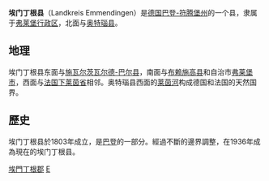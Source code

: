 {{德国县级行政单位
| 县徽图 = Image:Wappen Landkreis Emmendingen.svg
| 在德国内的位置图 = Image:Lage des Landkreises Emmendingen in Deutschland.png
| 所属联邦州 = 巴登-符腾堡州
| 所属行政区 = 弗莱堡行政区
| 首府 = 埃门丁根
| 面积 = 679.90
| 人口 = 157,060
| 统计时间 = 2006年9月30日
| 人口密度 = 231
| 汽车牌号 = EM
| 下设城镇 = 6个市、18个镇
| 政府地址 = Bahnhofstraße 2-4<br />79312 Emmendingen
| 政府网站 = www.landkreis-emmendingen.de
| 在州内的位置图 = Image:EM in Baden-Württemberg.svg
|}}

'''埃门丁根县'''（Landkreis Emmendingen）是[[德国|德国]][[巴登-符腾堡州|巴登-符腾堡州]]的一个县，隶属于[[弗莱堡行政区|弗莱堡行政区]]，北面与[[奥特瑙县|奥特瑙县]]。

== 地理 ==
埃门丁根县东面与[[施瓦尔茨瓦尔德-巴尔县|施瓦尔茨瓦尔德-巴尔县]]，南面与[[布赖施高县|布赖施高县]]和自治市[[弗莱堡|弗莱堡市]]，西面与[[法国|法国]][[下莱茵省|下莱茵省]]相邻。奥特瑙县西面的[[莱茵河|莱茵河]]构成德国和法国的天然国界。

== 歷史 ==
埃门丁根县於1803年成立，是[[巴登|巴登]]的一部分。經過不斷的邊界調整，在1936年成為現在的埃门丁根县。

{{巴登-符腾堡州行政区划}}
{{埃門丁根郡行政區劃}}
{{Authority control}}

[[Category:埃門丁根郡|]]
[[Category:巴登-符腾堡州的县|E]]